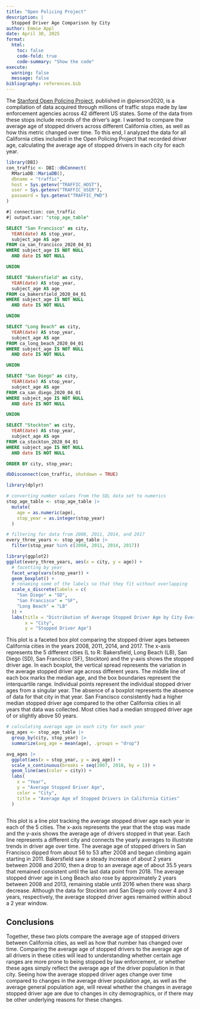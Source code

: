 ```yaml
---
title: "Open Policing Project"
description: |
  Stopped Driver Age Comparison by City
author: Emmie Appl
date: April 30, 2025
format:
  html:
    toc: false
    code-fold: true
    code-summary: "Show the code"
execute:
  warning: false
  message: false
bibliography: references.bib
---
```


The [Stanford Open Policing Project](https://openpolicing.stanford.edu/), published in @pierson2020, is a compilation of data acquired through millions of traffic stops made by law enforcement agencies across 42 different US states. Some of the data from these stops include records of the driver's age. I wanted to compare the average age of stopped drivers across different California cities, as well as how this metric changed over time. To this end, I analyzed the data for all California cities included in the Open Policing Project that recorded driver age, calculating the average age of stopped drivers in each city for each year.

```r
library(DBI)
con_traffic <- DBI::dbConnect(
  RMariaDB::MariaDB(),
  dbname = "traffic",
  host = Sys.getenv("TRAFFIC_HOST"),
  user = Sys.getenv("TRAFFIC_USER"),
  password = Sys.getenv("TRAFFIC_PWD")
)
```

```sql
#| connection: con_traffic
#| output.var: "stop_age_table"

SELECT "San Francisco" as city,
  YEAR(date) AS stop_year,
  subject_age AS age
FROM ca_san_francisco_2020_04_01
WHERE subject_age IS NOT NULL
  AND date IS NOT NULL

UNION

SELECT "Bakersfield" as city,
  YEAR(date) AS stop_year,
  subject_age AS age
FROM ca_bakersfield_2020_04_01
WHERE subject_age IS NOT NULL
  AND date IS NOT NULL

UNION

SELECT "Long Beach" as city,
  YEAR(date) AS stop_year,
  subject_age AS age
FROM ca_long_beach_2020_04_01
WHERE subject_age IS NOT NULL
  AND date IS NOT NULL

UNION

SELECT "San Diego" as city,
  YEAR(date) AS stop_year,
  subject_age AS age
FROM ca_san_diego_2020_04_01
WHERE subject_age IS NOT NULL
  AND date IS NOT NULL

UNION

SELECT "Stockton" as city,
  YEAR(date) AS stop_year,
  subject_age AS age
FROM ca_stockton_2020_04_01
WHERE subject_age IS NOT NULL
  AND date IS NOT NULL

ORDER BY city, stop_year;
```

```r
dbDisconnect(con_traffic, shutdown = TRUE)
```

```r
library(dplyr)

# converting number values from the SQL data set to numerics
stop_age_table <- stop_age_table |>
  mutate(
    age = as.numeric(age),
    stop_year = as.integer(stop_year)
  )
```

```r
# filtering for data from 2008, 2011, 2014, and 2017
every_three_years <- stop_age_table |>
  filter(stop_year %in% c(2008, 2011, 2014, 2017))

library(ggplot2)
ggplot(every_three_years, aes(x = city, y = age)) +
  # facetting by year
  facet_wrap(vars(stop_year)) +
  geom_boxplot() +
  # renaming some of the labels so that they fit without overlapping
  scale_x_discrete(labels = c(
    "San Diego" = "SD",
    "San Francisco" = "SF",
    "Long Beach" = "LB"
  )) +
  labs(title = "Distribution of Average Stopped Driver Age by City Every Three Years",
       x = "City",
       y = "Stopped Driver Age")
```

This plot is a faceted box plot comparing the stopped driver ages between California cities in the years 2008, 2011, 2014, and 2017. The x-axis represents the 5 different cities (L to R: Bakersfield, Long Beach (LB), San Diego (SD), San Francisco (SF), Stockton) and the y-axis shows the stopped driver age. In each boxplot, the vertical spread represents the variation in the average stopped driver age across different years. The middle line of each box marks the median age, and the box boundaries represent the interquartile range. Individual points represent the individual stopped driver ages from a singular year. The absence of a boxplot represents the absence of data for that city in that year. San Francisco consistently had a higher median stopped driver age compared to the other California cities in all years that data was collected. Most cities had a median stropped driver age of or slightly above 50 years.

```r
# calculating average age in each city for each year
avg_ages <- stop_age_table |>
  group_by(city, stop_year) |>
  summarize(avg_age = mean(age), .groups = "drop")

avg_ages |>
  ggplot(aes(x = stop_year, y = avg_age)) +
  scale_x_continuous(breaks = seq(2007, 2018, by = 1)) +
  geom_line(aes(color = city)) +
  labs(
    x = "Year",
    y = "Average Stopped Driver Age",
    color = "City",
    title = "Average Age of Stopped Drivers in California Cities"
  )
  
```

This plot is a line plot tracking the average stopped driver age each year in each of the 5 cities. The x-axis represents the year that the stop was made and the y-axis shows the average age of drivers stopped in that year. Each line represents a different city and connects the yearly averages to illustrate trends in driver age over time. The average age of stopped drivers in San Francisco dipped from about 56 to 53 after 2008 and began climbing again starting in 2011. Bakersfield saw a steady increase of about 2 years between 2008 and 2010, then a drop to an average age of about 35.5 years that remained consistent until the last data point from 2018. The average stopped driver age in Long Beach also rose by approximately 2 years between 2008 and 2013, remaining stable until 2016 when there was sharp decrease. Although the data for Stockton and San Diego only cover 4 and 3 years, respectively, the average stopped driver ages remained within about a 2 year window.

## **Conclusions**

Together, these two plots compare the average age of stopped drivers between California cities, as well as how that number has changed over time. Comparing the average age of stopped drivers to the average age of all drivers in these cities will lead to understanding whether certain age ranges are more prone to being stopped by law enforcement, or whether these ages simply reflect the average age of the driver population in that city. Seeing how the average stopped driver ages change over time compared to changes in the average driver population age, as well as the average general population age, will reveal whether the changes in average stopped driver age are due to changes in city demographics, or if there may be other underlying reasons for these changes.
